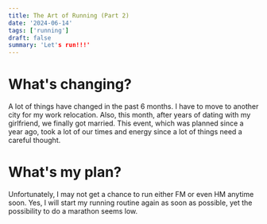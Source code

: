 ```yaml
---
title: The Art of Running (Part 2)
date: '2024-06-14'
tags: ['running']
draft: false
summary: 'Let's run!!!'
---
```


# What's changing?

A lot of things have changed in the past 6 months. I have to move to another city for my work relocation. Also, this month, after years of dating with my girlfriend, we finally got married. This event, which was planned since a year ago, took a lot of our times and energy since a lot of things need a careful thought.

# What's my plan?

Unfortunately, I may not get a chance to run either FM or even HM anytime soon. Yes, I will start my running routine again as soon as possible, yet the possibility to do a marathon seems low.
